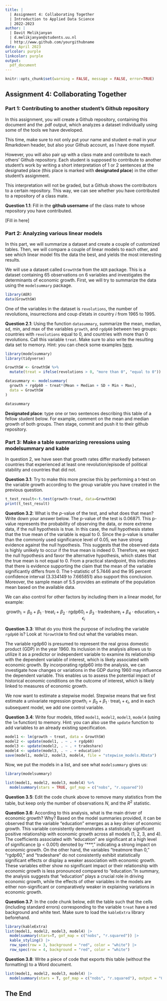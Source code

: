 ```yaml
---
title: | 
  | Assignment 4: Collaborating Together
  | Introduction to Applied Data Science
  | 2022-2023
author: |
  | Davit Melikjanyan
  | d.melikjanyan@students.uu.nl
  | http://www.github.com/yourgithubname
date: April 2023
urlcolor: purple
linkcolor: purple
output: 
  pdf_document
---
```


```r
knitr::opts_chunk$set(warning = FALSE, message = FALSE, error=TRUE)
```

## Assignment 4: Collaborating Together 

### Part 1: Contributing to another student's Github repository

In this assignment, you will create a Github repository, containing this document and the .pdf output, which analyzes a dataset individually using some of the tools we have developed. 

This time, make sure to not only put your name and student e-mail in your Rmarkdown header, but also your Github account, as I have done myself. 

However, you will also pair up with a class mate and contribute to each others' Github repository. Each student is supposed to contribute to another student's work by writing a short interpretation of 1 or 2 sentences at the designated place (this place is marked with **designated place**) in the other student's assignment. 

This interpretation will not be graded, but a Github shows the contributors to a certain repository. This way, we can see whether you have contributed to a repository of a class mate. 

**Question 1.1**: Fill in the __github username__ of the class mate to whose repository you have contributed. 

[Fill in here]

### Part 2: Analyzing various linear models

In this part, we will summarize a dataset and create a couple of customized tables. Then, we will compare a couple of linear models to each other, and see which linear model fits the data the best, and yields the most interesting results.

We will use a dataset called `GrowthSW` from the `AER` package. This is a dataset containing 65 observations on 6 variables and investigates the determinants of economic growth. First, we will try to summarize the data using the `modelsummary` package. 

```r
library(AER)
data(GrowthSW)
```

One of the variables in the dataset is `revolutions`, the number of revolutions, insurrections and coup d'etats in country $i$ from 1965 to 1995.

**Question 2.1**: Using the function `datasummary`, summarize the mean, median, sd, min, and max of the variables `growth`, and `rgdp60` between two groups: countries with `revolutions` equal to 0, and countries with more than 0 revolutions. Call this variable `treat`. Make sure to also write the resulting data set to memory. Hint: you can check some examples [here](https://vincentarelbundock.github.io/modelsummary/articles/datasummary.html#datasummary).

```r
library(modelsummary)
library(tidyverse)

GrowthSW <- GrowthSW %>%
  mutate(treat = ifelse(revolutions > 0, "more than 0", "equal to 0"))

datasummary <- modelsummary(
  growth + rgdp60 ~ treat*(Mean + Median + SD + Min + Max),
  data = GrowthSW
)

datasummary

```

**Designated place**: type one or two sentences describing this table of a fellow student below. For example, comment on the mean and median growth of both groups. Then stage, commit and push it to their github repository. 


### Part 3: Make a table summarizing reressions using modelsummary and kable

In question 2, we have seen that growth rates differ markedly between countries that experienced at least one revolution/episode of political stability and countries that did not. 

**Question 3.1**: Try to make this more precise this by performing a t-test on the variable growth according to the group variable you have created in the previous question. 

```r
t_test_result<-t.test(growth~treat, data=GrowthSW)
print(t_test_result)

```

**Question 3.2**: What is the $p$-value of the test, and what does that mean? Write down your answer below.
The p-value of the test is 0.06871. This p-value represents the probability of observing the data, or more extreme data, if the null hypothesis is true. In this case, the null hypothesis states that the true mean of the variable is equal to 0. Since the p-value is smaller than the commonly used significance level of 0.05, we have strong evidence against the null hypothesis. This suggests that the observed data is highly unlikely to occur if the true mean is indeed 0. Therefore, we reject the null hypothesis and favor the alternative hypothesis, which states that the true mean is not equal to 0. From a practical standpoint, this indicates that there is evidence supporting the claim that the mean of the variable significantly differs from 0. The t-statistic of 5.7446 and the 95 percent confidence interval (3.334149 to 7.665851) also support this conclusion. Moreover, the sample mean of 5.5 provides an estimate of the population mean based on the available data.


We can also control for other factors by including them in a linear model, for example:

$$
\text{growth}_i = \beta_0 + \beta_1 \cdot \text{treat}_i + \beta_2 \cdot \text{rgdp60}_i + \beta_3 \cdot \text{tradeshare}_i + \beta_4 \cdot \text{education}_i + \epsilon_i
$$

**Question 3.3**: What do you think the purpose of including the variable `rgdp60` is? Look at `?GrowthSW` to find out what the variables mean. 

The variable rgdp60 is presumed to represent the real gross domestic product (GDP) in the year 1960. Its inclusion in the analysis allows us to utilize it as a predictor or independent variable to examine its relationship with the dependent variable of interest, which is likely associated with economic growth. By incorporating rgdp60 into the analysis, we can investigate how changes or variations in the GDP during 1960 may influence the dependent variable. This enables us to assess the potential impact of historical economic conditions on the outcome of interest, which is likely linked to measures of economic growth.


We now want to estimate a stepwise model. Stepwise means that we first estimate a univariate regression $\text{growth}_i = \beta_0 + \beta_1 \cdot \text{treat}_i + \epsilon_i$, and in each subsequent model, we add one control variable. 

**Question 3.4**: Write four models, titled `model1`, `model2`, `model3`, `model4` (using the `lm` function) to memory. Hint: you can also use the `update` function to add variables to an already existing specification.

```r
model1 <- lm(growth ~ treat, data = GrowthSW)
model2 <- update(model1, . ~ . + rgdp60)
model3 <- update(model2, . ~ . + tradeshare)
model4 <- update(model3, . ~ . + education)
save(model1, model2, model3, model4, file = "stepwise_models.RData")

```

Now, we put the models in a list, and see what `modelsummary` gives us:

```r
library(modelsummary)

list(model1, model2, model3, model4) %>%
  modelsummary(stars = TRUE, gof_map = c("nobs", "r.squared"))

```

**Question 3.5**: Edit the code chunk above to remove many statistics from the table, but keep only the number of observations $N$, and the $R^2$ statistic. 

**Question 3.6**: According to this analysis, what is the main driver of economic growth? Why?
Based on the model summaries provided, it can be observed that the variable "education" emerges as a key driver of economic growth. This variable consistently demonstrates a statistically significant positive relationship with economic growth across all models (1, 2, 3, and 4). The coefficients associated with "education" are significant at a high level of significance (p < 0.001) denoted by "***," indicating a strong impact on economic growth. 
On the other hand, the variables "treatmore than 0," "rgdp60," and "tradeshare" do not consistently exhibit statistically significant effects or display a weaker association with economic growth. These variables either show no significant impact or their relationship with economic growth is less pronounced compared to "education."In summary, the analysis suggests that "education" plays a crucial role in driving economic growth, while the effects of other variables in the models are either non-significant or comparatively weaker in explaining variations in economic growth.

**Question 3.7**: In the code chunk below, edit the table such that the cells (including standard errors) corresponding to the variable `treat` have a red background and white text. Make sure to load the `kableExtra` library beforehand.

```r
library(kableExtra)
list(model1, model2, model3, model4) |>
  modelsummary(stars=T, gof_map = c("nobs", "r.squared")) |>
  kable_styling() |>
  row_spec(row = 3, background = "red", color = "white") |>
  row_spec(row = 4, background = "red", color = "white")

```

**Question 3.8**: Write a piece of code that exports this table (without the formatting) to a Word document. 

```r
list(model1, model2, model3, model4) |>
  modelsummary(stars = T, gof_map = c("nobs", "r.squared"), output = "Growth.docx")
```


## The End

